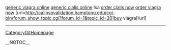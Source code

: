 <a href=" http://www.tamuk.edu/chemistry/Forum/posts/00000082.htm ">generic viagra online</a>
<a href=" http://www.tamuk.edu/chemistry/Forum/posts/00000083.htm ">generic cialis online</a> lsa 
<a href=" http://www.tamuk.edu/chemistry/Forum/posts/00000084.htm ">order cialis now</a>
<a href=" http://www.tamuk.edu/chemistry/Forum/posts/00000085.htm ">order viagra now</a>
[url=http://calipsovalidation.hamptonu.edu/cgi-bin/forum_show_topic.cgi?forum_id=1&topic_id=20]buy viagra[/url]
----
[[CategoryGitHomepage]]

__NOTOC__